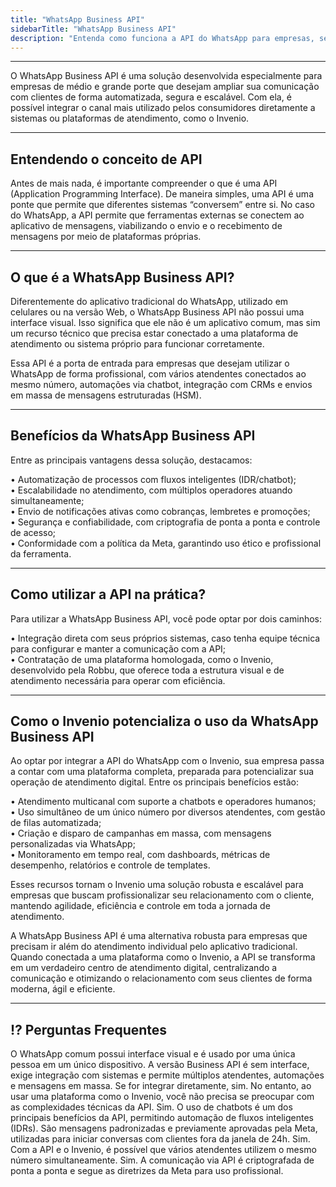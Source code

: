```yaml
---
title: "WhatsApp Business API"
sidebarTitle: "WhatsApp Business API"
description: "Entenda como funciona a API do WhatsApp para empresas, seus benefícios e como utilizá-la em conjunto com o Invenio."
---
```

---


O WhatsApp Business API é uma solução desenvolvida especialmente para empresas de médio e grande porte que desejam ampliar sua comunicação com clientes de forma automatizada, segura e escalável. Com ela, é possível integrar o canal mais utilizado pelos consumidores diretamente a sistemas ou plataformas de atendimento, como o Invenio.

---

## Entendendo o conceito de API

Antes de mais nada, é importante compreender o que é uma API (Application Programming Interface). De maneira simples, uma API é uma ponte que permite que diferentes sistemas “conversem” entre si. No caso do WhatsApp, a API permite que ferramentas externas se conectem ao aplicativo de mensagens, viabilizando o envio e o recebimento de mensagens por meio de plataformas próprias.

---

## O que é a WhatsApp Business API?

Diferentemente do aplicativo tradicional do WhatsApp, utilizado em celulares ou na versão Web, o WhatsApp Business API não possui uma interface visual. Isso significa que ele não é um aplicativo comum, mas sim um recurso técnico que precisa estar conectado a uma plataforma de atendimento ou sistema próprio para funcionar corretamente.

Essa API é a porta de entrada para empresas que desejam utilizar o WhatsApp de forma profissional, com vários atendentes conectados ao mesmo número, automações via chatbot, integração com CRMs e envios em massa de mensagens estruturadas (HSM).

---

## Benefícios da WhatsApp Business API

Entre as principais vantagens dessa solução, destacamos:

• Automatização de processos com fluxos inteligentes (IDR/chatbot);  
• Escalabilidade no atendimento, com múltiplos operadores atuando simultaneamente;  
• Envio de notificações ativas como cobranças, lembretes e promoções;  
• Segurança e confiabilidade, com criptografia de ponta a ponta e controle de acesso;  
• Conformidade com a política da Meta, garantindo uso ético e profissional da ferramenta.

---

## Como utilizar a API na prática?

Para utilizar a WhatsApp Business API, você pode optar por dois caminhos:

• Integração direta com seus próprios sistemas, caso tenha equipe técnica para configurar e manter a comunicação com a API;  
• Contratação de uma plataforma homologada, como o Invenio, desenvolvido pela Robbu, que oferece toda a estrutura visual e de atendimento necessária para operar com eficiência.

---

## Como o Invenio potencializa o uso da WhatsApp Business API

Ao optar por integrar a API do WhatsApp com o Invenio, sua empresa passa a contar com uma plataforma completa, preparada para potencializar sua operação de atendimento digital. Entre os principais benefícios estão:

• Atendimento multicanal com suporte a chatbots e operadores humanos;  
• Uso simultâneo de um único número por diversos atendentes, com gestão de filas automatizada;  
• Criação e disparo de campanhas em massa, com mensagens personalizadas via WhatsApp;  
• Monitoramento em tempo real, com dashboards, métricas de desempenho, relatórios e controle de templates.

Esses recursos tornam o Invenio uma solução robusta e escalável para empresas que buscam profissionalizar seu relacionamento com o cliente, mantendo agilidade, eficiência e controle em toda a jornada de atendimento.

A WhatsApp Business API é uma alternativa robusta para empresas que precisam ir além do atendimento individual pelo aplicativo tradicional. Quando conectada a uma plataforma como o Invenio, a API se transforma em um verdadeiro centro de atendimento digital, centralizando a comunicação e otimizando o relacionamento com seus clientes de forma moderna, ágil e eficiente.

---

## ⁉️ Perguntas Frequentes

<AccordionGroup>
  <Accordion title="Qual a diferença entre o WhatsApp comum e a versão Business API?">
    O WhatsApp comum possui interface visual e é usado por uma única pessoa em um único dispositivo. A versão Business API é sem interface, exige integração com sistemas e permite múltiplos atendentes, automações e mensagens em massa.
  </Accordion>
  <Accordion title="Preciso de conhecimento técnico para usar a API?">
    Se for integrar diretamente, sim. No entanto, ao usar uma plataforma como o Invenio, você não precisa se preocupar com as complexidades técnicas da API.
  </Accordion>
  <Accordion title="É possível usar chatbot com a WhatsApp Business API?">
    Sim. O uso de chatbots é um dos principais benefícios da API, permitindo automação de fluxos inteligentes (IDRs).
  </Accordion>
  <Accordion title="O que são mensagens estruturadas (HSM)?">
    São mensagens padronizadas e previamente aprovadas pela Meta, utilizadas para iniciar conversas com clientes fora da janela de 24h.
  </Accordion>
  <Accordion title="Minha empresa pode usar um único número com vários operadores?">
    Sim. Com a API e o Invenio, é possível que vários atendentes utilizem o mesmo número simultaneamente.
  </Accordion>
  <Accordion title="O uso da API é seguro e regulamentado?">
    Sim. A comunicação via API é criptografada de ponta a ponta e segue as diretrizes da Meta para uso profissional.
  </Accordion>
</AccordionGroup>

